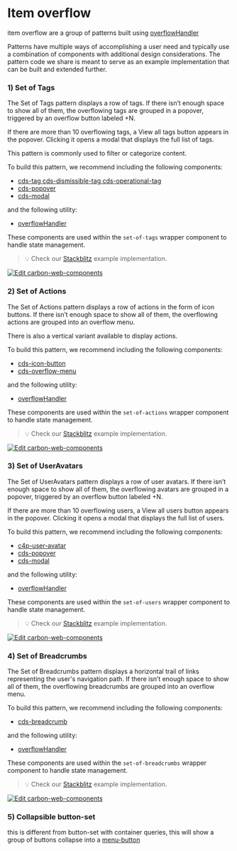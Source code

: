 
<Meta of={SetOfTags} />

# Item overflow

item overflow are a group of patterns built using
[overflowHandler](?path=/docs/experimental-utilities-overflowhandler--docs)

Patterns have multiple ways of accomplishing a user need and typically use a
combination of components with additional design considerations. The pattern
code we share is meant to serve as an example implementation that can be built
and extended further.

### 1) Set of Tags

The Set of Tags pattern displays a row of tags. If there isn’t enough space to
show all of them, the overflowing tags are grouped in a popover, triggered by an
overflow button labeled +N.

If there are more than 10 overflowing tags, a View all tags button appears in
the popover. Clicking it opens a modal that displays the full list of tags.

This pattern is commonly used to filter or categorize content.

To build this pattern, we recommend including the following components:

- [cds-tag cds-dismissible-tag cds-operational-tag](https://web-components.carbondesignsystem.com/?path=/docs/components-tag--overview)
- [cds-popover](https://web-components.carbondesignsystem.com/?path=/docs/components-popover--overview)
- [cds-modal](https://web-components.carbondesignsystem.com/?path=/docs/components-modal--overview)

and the following utility:

- [overflowHandler](?path=/docs/experimental-utilities-overflowhandler--docs)

These components are used within the `set-of-tags` wrapper component to handle
state management.

> 💡 Check our
> [Stackblitz](https://stackblitz.com/github/carbon-design-system/ibm-products/tree/main/packages/ibm-products-web-components/examples/set-of-tags)
> example implementation.

[![Edit carbon-web-components](https://developer.stackblitz.com/img/open_in_stackblitz.svg)](https://stackblitz.com/github/carbon-design-system/ibm-products/tree/main/packages/ibm-products-web-components/examples/set-of-tags)

<Canvas of={SetOfTags.SetOfTags} sourceState="none" />

### 2) Set of Actions

The Set of Actions pattern displays a row of actions in the form of icon
buttons. If there isn’t enough space to show all of them, the overflowing
actions are grouped into an overflow menu.

There is also a vertical variant available to display actions.

To build this pattern, we recommend including the following components:

- [cds-icon-button](https://web-components.carbondesignsystem.com/?path=/docs/components-icon-button--overview)
- [cds-overflow-menu](https://web-components.carbondesignsystem.com/?path=/docs/components-overflow-menu--overview)

and the following utility:

- [overflowHandler](?path=/docs/experimental-utilities-overflowhandler--docs)

These components are used within the `set-of-actions` wrapper component to
handle state management.

> 💡 Check our
> [Stackblitz](https://stackblitz.com/github/carbon-design-system/ibm-products/tree/main/packages/ibm-products-web-components/examples/set-of-actions)
> example implementation.

[![Edit carbon-web-components](https://developer.stackblitz.com/img/open_in_stackblitz.svg)](https://stackblitz.com/github/carbon-design-system/ibm-products/tree/main/packages/ibm-products-web-components/examples/set-of-actions)

<Canvas of={SetOfActions.SetOfActions} sourceState="none" />

### 3) Set of UserAvatars

The Set of UserAvatars pattern displays a row of user avatars. If there isn’t
enough space to show all of them, the overflowing avatars are grouped in a
popover, triggered by an overflow button labeled +N.

If there are more than 10 overflowing users, a View all users button appears in
the popover. Clicking it opens a modal that displays the full list of users.

To build this pattern, we recommend including the following components:

- [c4p-user-avatar](?path=/docs/experimental-useravatar--docs)
- [cds-popover](https://web-components.carbondesignsystem.com/?path=/docs/components-popover--overview)
- [cds-modal](https://web-components.carbondesignsystem.com/?path=/docs/components-modal--overview)

and the following utility:

- [overflowHandler](?path=/docs/experimental-utilities-overflowhandler--docs)

These components are used within the `set-of-users` wrapper component to handle
state management.

> 💡 Check our
> [Stackblitz](https://stackblitz.com/github/carbon-design-system/ibm-products/tree/main/packages/ibm-products-web-components/examples/set-of-users)
> example implementation.

[![Edit carbon-web-components](https://developer.stackblitz.com/img/open_in_stackblitz.svg)](https://stackblitz.com/github/carbon-design-system/ibm-products/tree/main/packages/ibm-products-web-components/examples/set-of-users)

<Canvas of={SetOfUsers.SetOfUsers} sourceState="none" />

### 4) Set of Breadcrumbs

The Set of Breadcrumbs pattern displays a horizontal trail of links representing
the user's navigation path. If there isn’t enough space to show all of them, the
overflowing breadcrumbs are grouped into an overflow menu.

To build this pattern, we recommend including the following components:

- [cds-breadcrumb](https://web-components.carbondesignsystem.com/?path=/docs/components-breadcrumb--overview)

and the following utility:

- [overflowHandler](?path=/docs/experimental-utilities-overflowhandler--docs)

These components are used within the `set-of-breadcrumbs` wrapper component to
handle state management.

> 💡 Check our
> [Stackblitz](https://stackblitz.com/github/carbon-design-system/ibm-products/tree/main/packages/ibm-products-web-components/examples/set-of-breadcrumbs)
> example implementation.

[![Edit carbon-web-components](https://developer.stackblitz.com/img/open_in_stackblitz.svg)](https://stackblitz.com/github/carbon-design-system/ibm-products/tree/main/packages/ibm-products-web-components/examples/set-of-breadcrumbs)

<Canvas of={SetOfBreadcrumbs.SetOfBreadcrumbs} sourceState="none" />

### 5) Collapsible button-set

this is different from button-set with container queries, this will show a group
of buttons collapse into a
[menu-button](https://web-components.carbondesignsystem.com/?path=/docs/components-menu-button--overview)
